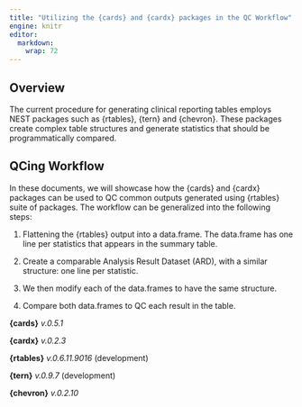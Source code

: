 ```yaml
---
title: "Utilizing the {cards} and {cardx} packages in the QC Workflow"
engine: knitr
editor: 
  markdown: 
    wrap: 72
---
```

## Overview

The current procedure for generating clinical reporting tables employs
NEST packages such as {rtables}, {tern} and {chevron}. These packages
create complex table structures and generate statistics that should be
programmatically compared.

## QCing Workflow

In these documents, we will showcase how the {cards} and {cardx}
packages can be used to QC common outputs generated using {rtables}
suite of packages. The workflow can be generalized into the following
steps:

1.  Flattening the {rtables} output into a data.frame. The data.frame
    has one line per statistics that appears in the summary table.

2.  Create a comparable Analysis Result Dataset (ARD), with a similar
    structure: one line per statistic.

3.  We then modify each of the data.frames to have the same structure.

4.  Compare both data.frames to QC each result in the table.

**{cards}** *v.0.5.1*

**{cardx}** *v.0.2.3*

**{rtables}** *v.0.6.11.9016* (development)

**{tern}** *v.0.9.7* (development)

**{chevron}** *v.0.2.10*
